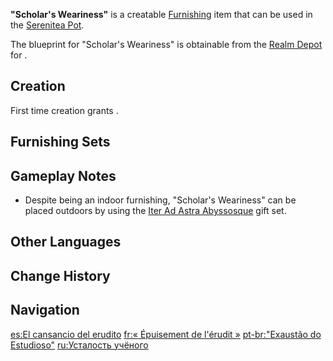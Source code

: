 {{Furnishing Infobox
|id             = 363303
|image          = Item "Scholar's Weariness".png
|category       = Ornaments
|subcategory    = Utensil
|quality        = 3
|adeptal_energy = 60
|load           = 85
|reduced_load   = 64
|description    = A small number of academic classics that have been arranged somewhat haphazardly.<br />Researchers constantly busy themselves with reading all sorts of resources, and they cannot be bothered to clean up &mdash; that is, unless their thesis passes on the first go without being sent back to the drawing board.
|blueprint      = Realm Depot
}}
'''"Scholar's Weariness"''' is a creatable [[Furnishing]] item that can be used in the [[Serenitea Pot]].

The blueprint for "Scholar's Weariness" is obtainable from the [[Realm Depot]] for {{Item|Realm Currency|24|x=160}}.

==Creation==
First time creation grants {{Item|Trust|24|x=60}}.
{{Recipe
|type = Creation
|time = 14h
|Pine Wood = 4
|Blue Dye = 4
|sort = Pine Wood;Blue Dye
}}

==Furnishing Sets==
{{Craft Usage}}

==Gameplay Notes==
* Despite being an indoor furnishing, "Scholar's Weariness" can be placed outdoors by using the [[Iter Ad Astra Abyssosque]] gift set.

==Other Languages==
{{Other Languages
|en      = "Scholar's Weariness"
|zhs     = 「学者的倦怠」
|zhs_rm  = "Xuézhě de Juàndài"
|zht     = 「學者的倦怠」
|zht_rm  = "Xuézhě de Juàndài"
|zh_tl   = 
|ja      = 「学者の怠惰」
|ja_rm   = "Gakusha no Taida"
|ja_tl   = "Scholar's Laziness"
|ko      = 「학자의 나태함」
|ko_rm   = "Hakja-ui Natae-ham"
|ko_tl   = "Scholar's Laziness"
|es      = El cansancio del erudito
|es_tl   = The Weariness of the Scholar
|fr      = «&nbsp;Épuisement de l'érudit&nbsp;»
|fr_tl   = "Exhaustion of the Scholar"
|ru      = Усталость учёного
|ru_tl   = Scholar's Weariness
|th      = "ความอิดโรยของนักวิชาการ"
|th_rm   = "Khwam Itroi khong Nak Wichakan"
|th_tl   = 
|vi      = Sự Uể Oải Của Học Giả
|vi_tl   = 
|de      = „Gelehrtenmüdigkeit“
|de_tl   = "Scholar's Weariness"
|id      = "Kelelahan Seorang Sarjana"
|id_tl   = "Exhaustion of a Scholar"
|pt      = "Exaustão do Estudioso"
|pt_tl   = 
|tr      = Alimin Yorgunluğu
|tr_tl   = 
|it      = Raccolta Stanchezza dell'erudito
|it_tl   = Collection Tiredness of the Erudite
}}

==Change History==
{{Change History|1.5}}

==Navigation==
{{Furnishing Navbox|interior}}

[[es:El cansancio del erudito]]
[[fr:« Épuisement de l'érudit »]]
[[pt-br:"Exaustão do Estudioso"]]
[[ru:Усталость учёного]]